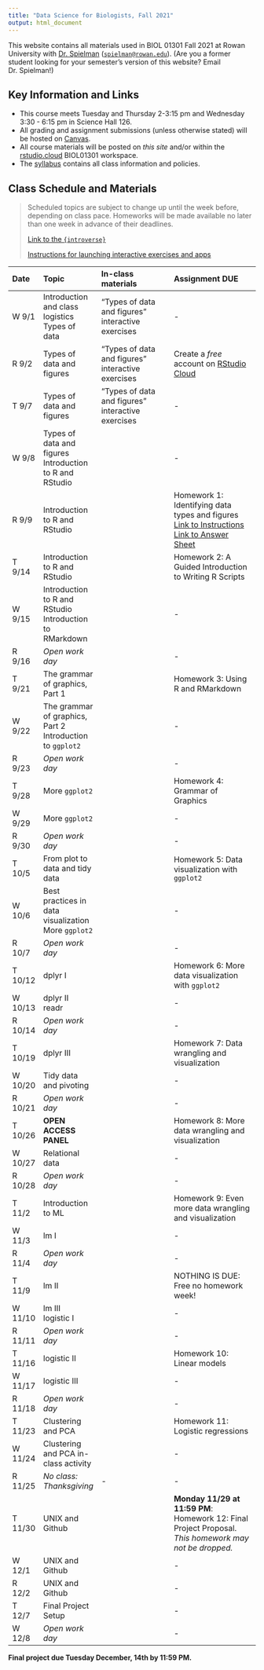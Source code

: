 ```yaml
---
title: "Data Science for Biologists, Fall 2021"
output: html_document
---
```



This website contains all materials used in BIOL 01301 Fall 2021 at Rowan University with [Dr. Spielman](https://spielmanlab.github.io) ([`spielman@rowan.edu`](mailto:spielman@rowan.edu)). (Are you a former student looking for your semester's version of this website? Email Dr. Spielman!) 


## Key Information and Links

+ This course meets Tuesday and Thursday 2-3:15 pm and Wednesday 3:30 - 6:15 pm in Science Hall 126. 
+ All grading and assignment submissions (unless otherwise stated) will be hosted on [Canvas](https://rowan.instructure.com/). 
+ All course materials will be posted on _this site_ and/or within the [rstudio.cloud](https://rstudio.cloud) BIOL01301 workspace.
+ The [syllabus](syllabus/docs/index.html) contains all class information and policies.

## Class Schedule and Materials

> Scheduled topics are subject to change up until the week before, depending on class pace. Homeworks will be made available no later than one week in advance of their deadlines.
>
> [Link to the `{introverse}`](https://spielmanlab.github.io/introverse)
>
> [Instructions for launching interactive exercises and apps](./launch_instructions.html)

 Date  | Topic                                  | In-class materials          | Assignment DUE
:----------|:---------------------------------------|:----------------------------------------------------------|:---------------------------------------------------------------------
W 9/1   | Introduction and class logistics <br> Types of data | "Types of data and figures" interactive exercises | -
R 9/2   | Types of data and figures | "Types of data and figures" interactive exercises | Create a _free_ account on [RStudio Cloud](https://rstudio.cloud)
T 9/7   | Types of data and figures | "Types of data and figures" interactive exercises | -
W 9/8   | Types of data and figures <br> Introduction to R and RStudio | | -
R 9/9   | Introduction to R and RStudio <!-- Quiz: Types of data and figures?? -->  | | Homework 1: Identifying data types and figures <br> [Link to Instructions](./homeworks/hw1/hw1_instructions.html) <br> [Link to Answer Sheet](./homeworks/hw1/homework1_answer_sheet.docx)
T 9/14  | Introduction to R and RStudio | | Homework 2: A Guided Introduction to Writing R Scripts  <!-- <br> [Link to Instructions](./homeworks/hw2/hw2_instructions.html) -->
W 9/15 | Introduction to R and RStudio <br> Introduction to RMarkdown  | | -
R 9/16 | _Open work day_ | | -
T 9/21 | The grammar of graphics, Part 1 | | Homework 3: Using R and RMarkdown <!-- <br> [Link to Instructions](./homeworks/hw3/hw3_instructions.html) -->
W 9/22 | The grammar of graphics, Part 2 <br> Introduction to `ggplot2` | | -
R 9/23 | _Open work day_  | | -
T 9/28 | More `ggplot2` |  | Homework 4: Grammar of Graphics <!-- <br> [Link to Instructions](./homeworks/hw4/hw4_instructions.html) <br> [Link to Answer Sheet](./homeworks/hw4/homework4_answer_sheet.docx) -->
W 9/29 | More `ggplot2`  | | -
R 9/30 |  _Open work day_ | | -
T 10/5 | From plot to data and tidy data | | Homework 5: Data visualization with `ggplot2`
W 10/6 |  Best practices in data visualization <br> More `ggplot2`| | -
R 10/7 |  _Open work day_ | | -
T 10/12 | dplyr I | | Homework 6: More data visualization with `ggplot2`
W 10/13 | dplyr II <br> readr | | -
R 10/14 | _Open work day_ | | -
T 10/19 | dplyr III | | Homework 7: Data wrangling and visualization
W 10/20 | Tidy data and pivoting | | -
R 10/21 | _Open work day_  | | -
T 10/26 | **OPEN ACCESS PANEL** | | Homework 8: More data wrangling and visualization
W 10/27 | Relational data | | -
R 10/28 | _Open work day_  | | -
T 11/2 | Introduction to ML | | Homework 9: Even more data wrangling and visualization
W 11/3 | lm I | | -
R 11/4 | _Open work day_ | | -
T 11/9 | lm II | | NOTHING IS DUE: Free no homework week! 
W 11/10 | lm III <br> logistic I | | -
R 11/11 | _Open work day_ | | -
T 11/16 | logistic II | | Homework 10: Linear models
W 11/17 | logistic III | | -
R 11/18 | _Open work day_ | | -
T 11/23 | Clustering and PCA | | Homework 11: Logistic regressions
W 11/24 | Clustering and PCA in-class activity | | -
R 11/25 | _No class: Thanksgiving_  | - | -
T 11/30 | UNIX and Github | |  **Monday 11/29 at 11:59 PM**: Homework 12: Final Project Proposal. _This homework may not be dropped._
W 12/1 | UNIX and Github | | -
R 12/2 | UNIX and Github | | -
T 12/7 | Final Project Setup | | -
W 12/8 | _Open work day_ | | -

**Final project due Tuesday December, 14th by 11:59 PM.**

